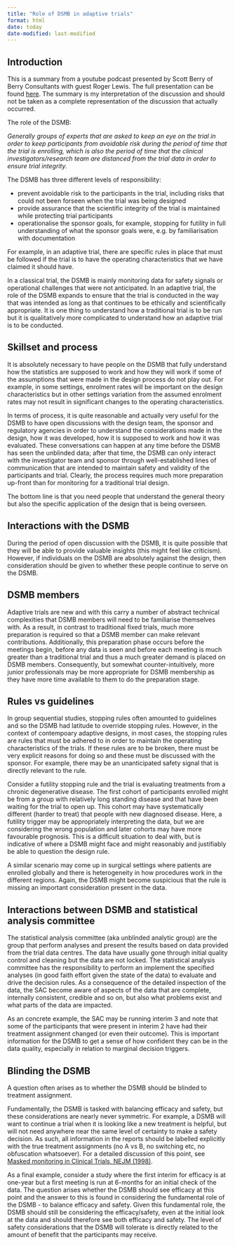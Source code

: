 ```yaml
---
title: "Role of DSMB in adaptive trials"
format: html
date: today
date-modified: last-modified
---
```


## Introduction 

This is a summary from a youtube podcast presented by Scott Berry of Berry Consultants with guest Roger Lewis.
The full presentation can be found [here](https://www.youtube.com/watch?v=8mkggFzfGYs).
The summary is my interpretation of the discussion and should not be taken as a complete representation of the discussion that actually occurred.

The role of the DSMB:

*Generally groups of experts that are asked to keep an eye on the trial in order to keep participants from avoidable risk during the period of time that the trial is enrolling, which is also the period of time that the clinical investigators/research team are distanced from the trial data in order to ensure trial integrity.*

The DSMB has three different levels of responsibility:

+ prevent avoidable risk to the participants in the trial, including risks that could not been forseen when the trial was being designed
+ provide assurance that the scientific integrity of the trial is maintained while protecting trial participants
+ operationalise the sponsor goals, for example, stopping for futility in full understanding of what the sponsor goals were, e.g. by familiarisation with documentation

For example, in an adaptive trial, there are specific rules in place that must be followed if the trial is to have the operating characteristics that we have claimed it should have.

In a classical trial, the DSMB is mainly monitoring data for safety signals or operational challenges that were not anticipated.
In an adaptive trial, the role of the DSMB expands to ensure that the trial is conducted in the way that was intended as long as that continues to be ethically and scientifically appropriate.
It is one thing to understand how a traditional trial is to be run but it is qualitatively more complicated to understand how an adaptive trial is to be conducted.

## Skillset and process

It is absolutely necessary to have people on the DSMB that fully understand how the statistics are supposed to work and how they will work if some of the assumptions that were made in the design process do not play out.
For example, in some settings, enrolment rates will be important on the design characteristics but in other settings variation from the assumed enrolment rates may not result in significant changes to the operating characteristics.

In terms of process, it is quite reasonable and actually very useful for the DSMB to have open discussions with the design team, the sponsor and regulatory agencies in order to understand the considerations made in the design, how it was developed, how it is supposed to work and how it was evaluated.
These conversations can happen at any time before the DSMB has seen the unblinded data; after that time, the DSMB can only interact with the investigator team and sponsor through well-established lines of communication that are intended to maintain safety and validity of the participants and trial.
Clearly, the process requires much more preparation up-front than for monitoring for a traditional trial design.

The bottom line is that you need people that understand the general theory but also the specific application of the design that is being overseen.

## Interactions with the DSMB

During the period of open discussion with the DSMB, it is quite possible that they will be able to provide valuable insights (this might feel like criticism).
However, if individuals on the DSMB are absolutely against the design, then consideration should be given to whether these people continue to serve on the DSMB.

## DSMB members

Adaptive trials are new and with this carry a number of abstract technical complexities that DSMB members will need to be familiarise themselves with. 
As a result, in contrast to traditional fixed trials, much more preparation is required so that a DSMB member can make relevant contributions.
Additionally, this preparation phase occurs before the meetings begin, before any data is seen and before each meeting is much greater than a traditional trial and thus a much greater demand is placed on DSMB members.
Consequently, but somewhat counter-intuitively, more junior professionals may be more appropriate for DSMB membership as they have more time available to them to do the preparation stage.

## Rules vs guidelines

In group sequential studies, stopping rules often amounted to guidelines and so the DSMB had latitude to override stopping rules.
However, in the context of contempoary adaptive designs, in most cases, the stopping rules are rules that must be adhered to in order to maintain the operating characteristics of the trials.
If these rules are to be broken, there must be very explicit reasons for doing so and these must be discussed with the sponsor.
For example, there may be an unanticipated safety signal that is directly relevant to the rule.

Consider a futility stopping rule and the trial is evaluating treatments from a chronic degenerative disease.
The first cohort of participants enrolled might be from a group with relatively long standing disease and that have been waiting for the trial to open up.
This cohort may have systematically different (harder to treat) that people with new diagnosed disease.
Here, a futility trigger may be appropriately interpreting the data, but we are considering the wrong population and later cohorts may have more favourable prognosis.
This is a difficult situation to deal with, but is indicative of where a DSMB might face and might reasonably and justifiably be able to question the design rule.

A similar scenario may come up in surgical settings where patients are enrolled globally and there is heterogeneity in how procedures work in the different regions.
Again, the DSMB might become suspicious that the rule is missing an important consideration present in the data.

## Interactions between DSMB and statistical analysis committee

The statistical analysis committee (aka unblinded analytic group) are the group that perform analyses and present the results based on data provided from the trial data centres.
The data have usually gone through initial quality control and cleaning but the data are not locked.
The statistical analysis committee has the responsibility to perform an implement the specified analyses (in good faith effort given the state of the data) to evaluate and drive the decision rules.
As a consequence of the detailed inspection of the data, the SAC become aware of aspects of the data that are complete, internally consistent, credible and so on, but also what problems exist and what parts of the data are impacted.

As an concrete example, the SAC may be running interim 3 and note that some of the participants that were present in interim 2 have had their treatment assignment changed (or even their outcome).
This is important information for the DSMB to get a sense of how confident they can be in the data quality, especially in relation to marginal decision triggers.

## Blinding the DSMB

A question often arises as to whether the DSMB should be blinded to treatment assignment.

Fundamentally, the DSMB is tasked with balancing efficacy and safety, but these considerations are nearly never symmetric.
For example, a DSMB will want to continue a trial when it is looking like a new treatment is helpful, but will not need anywhere near the same level of certainty to make a safety decision.
As such, all information in the reports should be labelled explicitly with the true treatment assignments (no A vs B, no switching etc, no obfuscation whatsoever).
For a detailed discussion of this point, see [Masked monitoring in Clinical Trials, NEJM (1998)](https://www.nejm.org/doi/abs/10.1056/NEJM199805073381911).

As a final example, consider a study where the first interim for efficacy is at one-year but a first meeting is run at 6-months for an initial check of the data.
The question arises whether the DSMB should see efficacy at this point and the answer to this is found in considering the fundamental role of the DSMB - to balance efficacy and safety.
Given this fundamental role, the DSMB should still be considering the efficacy/safety, even at the initial look at the data and should therefore see both efficacy and safety.
The level of safety considerations that the DSMB will tolerate is directly related to the amount of benefit that the participants may receive.
































